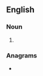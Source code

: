 ==English==

===Noun===
{{en-noun}}

# {{obsolete spelling of|rarity|lang=en}}

===Anagrams===
* {{anagrams|en|Iriarte|retiari}}